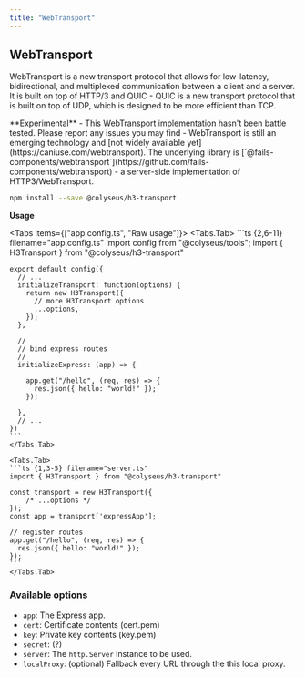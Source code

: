 ```yaml
---
title: "WebTransport"
---
```


## WebTransport

WebTransport is a new transport protocol that allows for low-latency, bidirectional, and multiplexed communication between a client and a server. It is built on top of HTTP/3 and QUIC - QUIC is a new transport protocol that is built on top of UDP, which is designed to be more efficient than TCP.

<Callout type="warning">
    **Experimental** - This WebTransport implementation hasn't been battle tested. Please report any issues you may find - WebTransport is still an emerging technology and [not widely available yet](https://caniuse.com/webtransport).
</Callout>

<Callout type="info">
    The underlying library is [`@fails-components/webtransport`](https://github.com/fails-components/webtransport) - a server-side implementation of HTTP3/WebTransport.
</Callout>

```sh npm2yarn
npm install --save @colyseus/h3-transport
```

**Usage**

<Tabs items={["app.config.ts", "Raw usage"]}>
    <Tabs.Tab>
    ```ts {2,6-11} filename="app.config.ts"
    import config from "@colyseus/tools";
    import { H3Transport } from "@colyseus/h3-transport"

    export default config({
      // ...
      initializeTransport: function(options) {
        return new H3Transport({
          // more H3Transport options
          ...options,
        });
      },

      //
      // bind express routes
      //
      initializeExpress: (app) => {

        app.get("/hello", (req, res) => {
          res.json({ hello: "world!" });
        });

      },
      // ...
    })
    ```
    </Tabs.Tab>

    <Tabs.Tab>
    ```ts {1,3-5} filename="server.ts"
    import { H3Transport } from "@colyseus/h3-transport"

    const transport = new H3Transport({
        /* ...options */
    });
    const app = transport['expressApp'];

    // register routes
    app.get("/hello", (req, res) => {
      res.json({ hello: "world!" });
    });
    ```
    </Tabs.Tab>
</Tabs>

### Available options

- `app`: The Express app.
- `cert`: Certificate contents (cert.pem)
- `key`: Private key contents (key.pem)
- `secret`: (?)
- `server`: The `http.Server` instance to be used.
- `localProxy`: (optional) Fallback every URL through the this local proxy.
